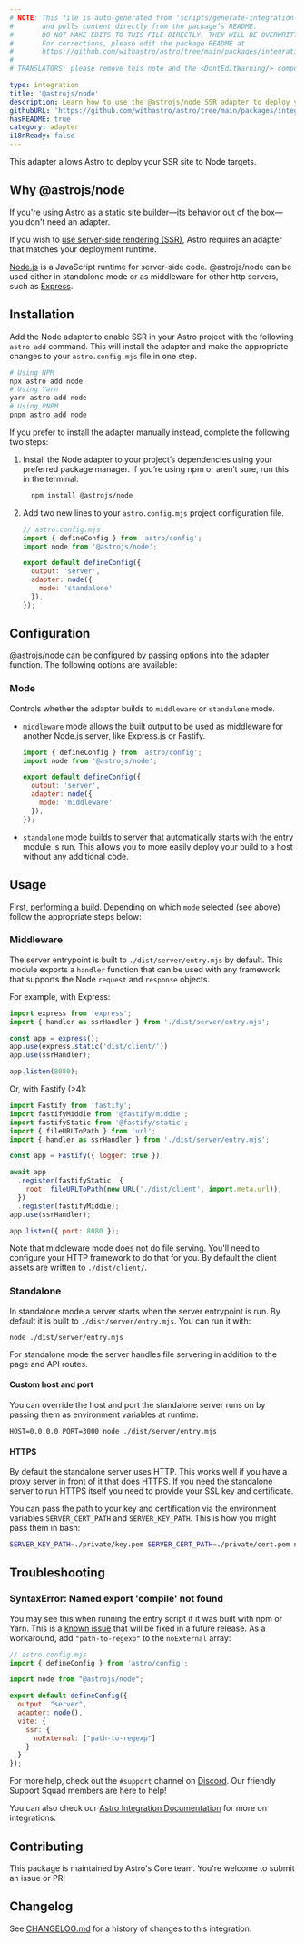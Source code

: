 ```yaml
---
# NOTE: This file is auto-generated from 'scripts/generate-integration-pages.ts'
#       and pulls content directly from the package’s README.
#       DO NOT MAKE EDITS TO THIS FILE DIRECTLY, THEY WILL BE OVERWRITTEN!
#       For corrections, please edit the package README at
#       https://github.com/withastro/astro/tree/main/packages/integrations/node/
#
# TRANSLATORS: please remove this note and the <DontEditWarning/> component.

type: integration
title: '@astrojs/node'
description: Learn how to use the @astrojs/node SSR adapter to deploy your Astro project.
githubURL: 'https://github.com/withastro/astro/tree/main/packages/integrations/node/'
hasREADME: true
category: adapter
i18nReady: false
---
```



<DontEditWarning/>

This adapter allows Astro to deploy your SSR site to Node targets.

## Why @astrojs/node

If you're using Astro as a static site builder—its behavior out of the box—you don't need an adapter.

If you wish to [use server-side rendering (SSR)](/en/guides/server-side-rendering/), Astro requires an adapter that matches your deployment runtime.

[Node.js](https://nodejs.org/en/) is a JavaScript runtime for server-side code. @astrojs/node can be used either in standalone mode or as middleware for other http servers, such as [Express](https://expressjs.com/).

## Installation

Add the Node adapter to enable SSR in your Astro project with the following `astro add` command. This will install the adapter and make the appropriate changes to your `astro.config.mjs` file in one step.

```sh
# Using NPM
npx astro add node
# Using Yarn
yarn astro add node
# Using PNPM
pnpm astro add node
```

If you prefer to install the adapter manually instead, complete the following two steps:

1.  Install the Node adapter to your project’s dependencies using your preferred package manager. If you’re using npm or aren’t sure, run this in the terminal:

    ```bash
      npm install @astrojs/node
    ```

2.  Add two new lines to your `astro.config.mjs` project configuration file.

    ```js ins={3, 6-9}
    // astro.config.mjs
    import { defineConfig } from 'astro/config';
    import node from '@astrojs/node';

    export default defineConfig({
      output: 'server',
      adapter: node({
        mode: 'standalone'
      }),
    });
    ```

## Configuration

@astrojs/node can be configured by passing options into the adapter function. The following options are available:

### Mode

Controls whether the adapter builds to `middleware` or `standalone` mode.

*   `middleware` mode allows the built output to be used as middleware for another Node.js server, like Express.js or Fastify.
    ```js
    import { defineConfig } from 'astro/config';
    import node from '@astrojs/node';

    export default defineConfig({
      output: 'server',
      adapter: node({
        mode: 'middleware'
      }),
    });
    ```
*   `standalone` mode builds to server that automatically starts with the entry module is run. This allows you to more easily deploy your build to a host without any additional code.

## Usage

First, [performing a build](/en/guides/deploy/#building-your-site-locally). Depending on which `mode` selected (see above) follow the appropriate steps below:

### Middleware

The server entrypoint is built to `./dist/server/entry.mjs` by default. This module exports a `handler` function that can be used with any framework that supports the Node `request` and `response` objects.

For example, with Express:

```js
import express from 'express';
import { handler as ssrHandler } from './dist/server/entry.mjs';

const app = express();
app.use(express.static('dist/client/'))
app.use(ssrHandler);

app.listen(8080);
```

Or, with Fastify (>4):

```js
import Fastify from 'fastify';
import fastifyMiddie from '@fastify/middie';
import fastifyStatic from '@fastify/static';
import { fileURLToPath } from 'url';
import { handler as ssrHandler } from './dist/server/entry.mjs';

const app = Fastify({ logger: true });

await app
  .register(fastifyStatic, {
    root: fileURLToPath(new URL('./dist/client', import.meta.url)),
  })
  .register(fastifyMiddie);
app.use(ssrHandler);

app.listen({ port: 8080 });
```

Note that middleware mode does not do file serving. You'll need to configure your HTTP framework to do that for you. By default the client assets are written to `./dist/client/`.

### Standalone

In standalone mode a server starts when the server entrypoint is run. By default it is built to `./dist/server/entry.mjs`. You can run it with:

```shell
node ./dist/server/entry.mjs
```

For standalone mode the server handles file servering in addition to the page and API routes.

#### Custom host and port

You can override the host and port the standalone server runs on by passing them as environment variables at runtime:

```shell
HOST=0.0.0.0 PORT=3000 node ./dist/server/entry.mjs
```

#### HTTPS

By default the standalone server uses HTTP. This works well if you have a proxy server in front of it that does HTTPS. If you need the standalone server to run HTTPS itself you need to provide your SSL key and certificate.

You can pass the path to your key and certification via the environment variables `SERVER_CERT_PATH` and `SERVER_KEY_PATH`. This is how you might pass them in bash:

```bash
SERVER_KEY_PATH=./private/key.pem SERVER_CERT_PATH=./private/cert.pem node ./dist/server/entry.mjs
```

## Troubleshooting

### SyntaxError: Named export 'compile' not found

You may see this when running the entry script if it was built with npm or Yarn. This is a [known issue](https://github.com/withastro/astro/issues/4974) that will be fixed in a future release. As a workaround, add `"path-to-regexp"` to the `noExternal` array:

```js ins={9-13}
// astro.config.mjs
import { defineConfig } from 'astro/config';

import node from "@astrojs/node";

export default defineConfig({
  output: "server",
  adapter: node(),
  vite: {
    ssr: {
      noExternal: ["path-to-regexp"]
    }
  }
});
```

For more help, check out the `#support` channel on [Discord](https://astro.build/chat). Our friendly Support Squad members are here to help!

You can also check our [Astro Integration Documentation][astro-integration] for more on integrations.

## Contributing

This package is maintained by Astro's Core team. You're welcome to submit an issue or PR!

## Changelog

See [CHANGELOG.md](https://github.com/withastro/astro/tree/main/packages/integrations/node/CHANGELOG.md) for a history of changes to this integration.

[astro-integration]: /en/guides/integrations-guide/
